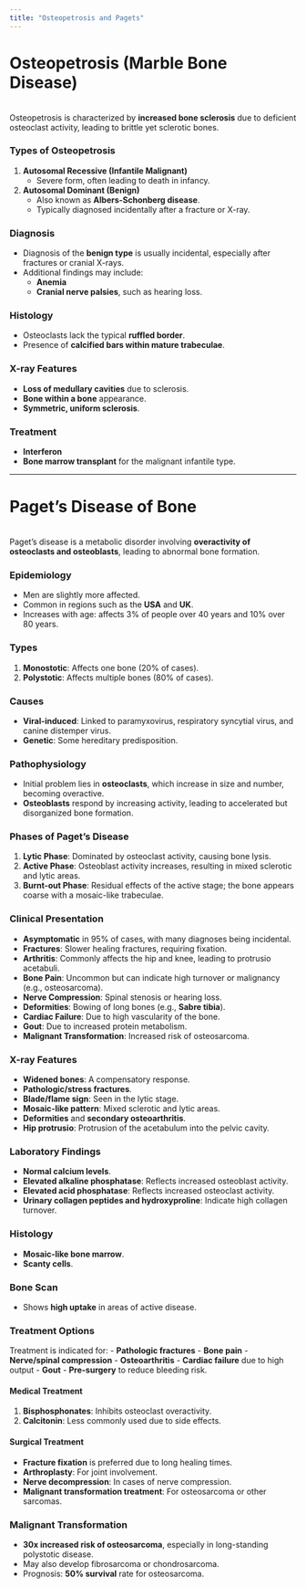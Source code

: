 ```yaml
---
title: "Osteopetrosis and Pagets"
---
```


# **Osteopetrosis (Marble Bone Disease)**

\
Osteopetrosis is characterized by **increased bone sclerosis** due to deficient osteoclast activity, leading to brittle yet sclerotic bones.

### Types of Osteopetrosis

1.  **Autosomal Recessive (Infantile Malignant)**
    -   Severe form, often leading to death in infancy.
2.  **Autosomal Dominant (Benign)**
    -   Also known as **Albers-Schonberg disease**.
    -   Typically diagnosed incidentally after a fracture or X-ray.

### Diagnosis

-   Diagnosis of the **benign type** is usually incidental, especially after fractures or cranial X-rays.
-   Additional findings may include:
    -   **Anemia**
    -   **Cranial nerve palsies**, such as hearing loss.

### Histology

-   Osteoclasts lack the typical **ruffled border**.
-   Presence of **calcified bars within mature trabeculae**.

### X-ray Features

-   **Loss of medullary cavities** due to sclerosis.
-   **Bone within a bone** appearance.
-   **Symmetric, uniform sclerosis**.

### Treatment

-   **Interferon**
-   **Bone marrow transplant** for the malignant infantile type.

------------------------------------------------------------------------

# **Paget's Disease of Bone**

\
Paget's disease is a metabolic disorder involving **overactivity of osteoclasts and osteoblasts**, leading to abnormal bone formation.

### Epidemiology

-   Men are slightly more affected.
-   Common in regions such as the **USA** and **UK**.
-   Increases with age: affects 3% of people over 40 years and 10% over 80 years.

### Types

1.  **Monostotic**: Affects one bone (20% of cases).
2.  **Polystotic**: Affects multiple bones (80% of cases).

### Causes

-   **Viral-induced**: Linked to paramyxovirus, respiratory syncytial virus, and canine distemper virus.
-   **Genetic**: Some hereditary predisposition.

### Pathophysiology

-   Initial problem lies in **osteoclasts**, which increase in size and number, becoming overactive.
-   **Osteoblasts** respond by increasing activity, leading to accelerated but disorganized bone formation.

### Phases of Paget's Disease

1.  **Lytic Phase**: Dominated by osteoclast activity, causing bone lysis.
2.  **Active Phase**: Osteoblast activity increases, resulting in mixed sclerotic and lytic areas.
3.  **Burnt-out Phase**: Residual effects of the active stage; the bone appears coarse with a mosaic-like trabeculae.

### Clinical Presentation

-   **Asymptomatic** in 95% of cases, with many diagnoses being incidental.
-   **Fractures**: Slower healing fractures, requiring fixation.
-   **Arthritis**: Commonly affects the hip and knee, leading to protrusio acetabuli.
-   **Bone Pain**: Uncommon but can indicate high turnover or malignancy (e.g., osteosarcoma).
-   **Nerve Compression**: Spinal stenosis or hearing loss.
-   **Deformities**: Bowing of long bones (e.g., **Sabre tibia**).
-   **Cardiac Failure**: Due to high vascularity of the bone.
-   **Gout**: Due to increased protein metabolism.
-   **Malignant Transformation**: Increased risk of osteosarcoma.

### X-ray Features

-   **Widened bones**: A compensatory response.
-   **Pathologic/stress fractures**.
-   **Blade/flame sign**: Seen in the lytic stage.
-   **Mosaic-like pattern**: Mixed sclerotic and lytic areas.
-   **Deformities** and **secondary osteoarthritis**.
-   **Hip protrusio**: Protrusion of the acetabulum into the pelvic cavity.

### Laboratory Findings

-   **Normal calcium levels**.
-   **Elevated alkaline phosphatase**: Reflects increased osteoblast activity.
-   **Elevated acid phosphatase**: Reflects increased osteoclast activity.
-   **Urinary collagen peptides and hydroxyproline**: Indicate high collagen turnover.

### Histology

-   **Mosaic-like bone marrow**.
-   **Scanty cells**.

### Bone Scan

-   Shows **high uptake** in areas of active disease.

### Treatment Options

Treatment is indicated for: - **Pathologic fractures** - **Bone pain** - **Nerve/spinal compression** - **Osteoarthritis** - **Cardiac failure** due to high output - **Gout** - **Pre-surgery** to reduce bleeding risk.

#### Medical Treatment

1.  **Bisphosphonates**: Inhibits osteoclast overactivity.
2.  **Calcitonin**: Less commonly used due to side effects.

#### Surgical Treatment

-   **Fracture fixation** is preferred due to long healing times.
-   **Arthroplasty**: For joint involvement.
-   **Nerve decompression**: In cases of nerve compression.
-   **Malignant transformation treatment**: For osteosarcoma or other sarcomas.

### Malignant Transformation

-   **30x increased risk of osteosarcoma**, especially in long-standing polystotic disease.
-   May also develop fibrosarcoma or chondrosarcoma.
-   Prognosis: **50% survival** rate for osteosarcoma.
